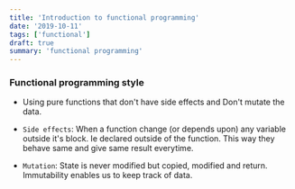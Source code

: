 ```yaml
---
title: 'Introduction to functional programming'
date: '2019-10-11'
tags: ['functional']
draft: true
summary: 'functional programming'
---
```


### Functional programming style

- Using pure functions that don't have side effects and Don't mutate the data.

- `Side effects`: When a function change (or depends upon) any variable outside it's block. Ie declared outside of the function. This way they behave same and give same result everytime.

- `Mutation`: State is never modified but copied, modified and return. Immutability enables us to keep track of data.
